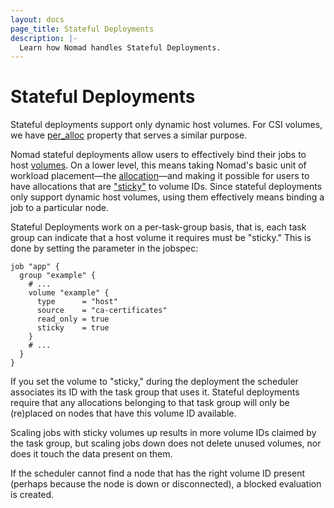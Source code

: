 ```yaml
---
layout: docs
page_title: Stateful Deployments
description: |-
  Learn how Nomad handles Stateful Deployments.
---
```


# Stateful Deployments

<Note>
Stateful deployments support only dynamic host volumes. For CSI volumes, we have
<a href="/nomad/docs/job-specification/volume#per_alloc">per_alloc</a> property
that serves a similar purpose.
</Note>

Nomad stateful deployments allow users to effectively bind their jobs to host
[volumes]. On a lower level, this means taking Nomad's basic unit of workload
placement—the [allocation]—and making it possible for users to have allocations
that are ["sticky"] to volume IDs. Since stateful deployments only support
dynamic host volumes, using them effectively means binding a job to a particular
node.

Stateful Deployments work on a per-task-group basis, that is, each task group
can indicate that a host volume it requires must be "sticky." This is done by
setting the parameter in the jobspec:

```hcl
job "app" {
  group "example" {
    # ...
    volume "example" {
      type      = "host"
      source    = "ca-certificates"
      read_only = true
      sticky    = true
    }
    # ...
  }
}
```

If you set the volume to "sticky," during the deployment the scheduler
associates its ID with the task group that uses it. Stateful deployments require
that any allocations belonging to that task group will only be (re)placed on
nodes that have this volume ID available.

Scaling jobs with sticky volumes up results in more volume IDs claimed by the
task group, but scaling jobs down does not delete unused volumes, nor does it
touch the data present on them.

If the scheduler cannot find a node that has the right volume ID present
(perhaps because the node is down or disconnected), a blocked evaluation is
created.

[allocation]: /nomad/docs/glossary#allocation
["sticky"]: /nomad/docs/job-specification/volume#sticky
[volumes]: /nomad/docs/other-specifications/volume
